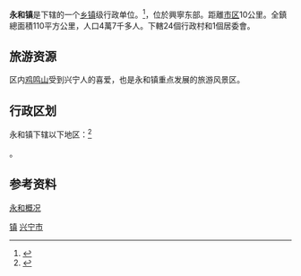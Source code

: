 {{中国乡级行政区|44/14/81/107/000}}

'''永和镇'''是{{PRC admin/fullname|44/14/81/003/000|3}}下辖的一个[[乡镇|乡镇]]级行政单位。<ref>{{PRC admin/ref sgc|{{PRC admin/parent|44/14/81/107/000}}}}</ref>，位於興寧东部。距離[[興田街道|市区]]10公里。全鎮總面積110平方公里，人口4萬7千多人。下轄24個行政村和1個居委會。

== 旅游资源 ==
区内[[鸡鸣山|鸡鸣山]]受到兴宁人的喜爱，也是永和镇重点发展的旅游风景区。

== 行政区划 ==
永和镇下辖以下地区：<ref>{{PRC admin/ref sgc|44/14/81/107/000}}</ref>

{{PRC admin/children|44/14/81/107/000}}。

== 参考资料 ==
{{reflist}}
{{行政区划小作品}}
{{PRC admin/navcat|44/14/81/107/000}}
[http://www.xingning.gov.cn/longtian/news/News_View.asp?NewsID=218/ 永和概况]{{dead link|date=2018年1月 |bot=InternetArchiveBot |fix-attempted=yes }}

{{GD-stub}}
{{兴宁市行政区划}}

[[Category:兴宁市行政区划|镇]]
[[Category:梅州建制镇|兴宁市]]